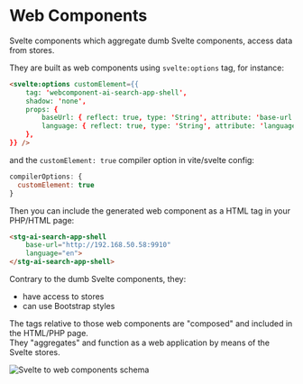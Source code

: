 
<Meta title="Web Components" />

# Web Components

Svelte components which aggregate dumb Svelte components, access data from stores.

They are built as web components using ```svelte:options``` tag, for instance:

```html
<svelte:options customElement={{
	tag: 'webcomponent-ai-search-app-shell',
	shadow: 'none',
	props: {
		baseUrl: { reflect: true, type: 'String', attribute: 'base-url' },
		language: { reflect: true, type: 'String', attribute: 'language' }
	},
}} />
```

and the ```customElement: true``` compiler option in vite/svelte config:

```js
compilerOptions: { 
  customElement: true
} 
```

Then you can include the generated web component as a HTML tag in your PHP/HTML page:

```html
<stg-ai-search-app-shell
    base-url="http://192.168.50.58:9910"
    language="en">
</stg-ai-search-app-shell>
```

Contrary to the dumb Svelte components, they:

- have access to stores
- can use Bootstrap styles

The tags relative to those web components are "composed" and included in the HTML/PHP page.  
They "aggregates" and function as a web application by means of the Svelte stores.

<img src={Schema} alt="Svelte to web components schema" />